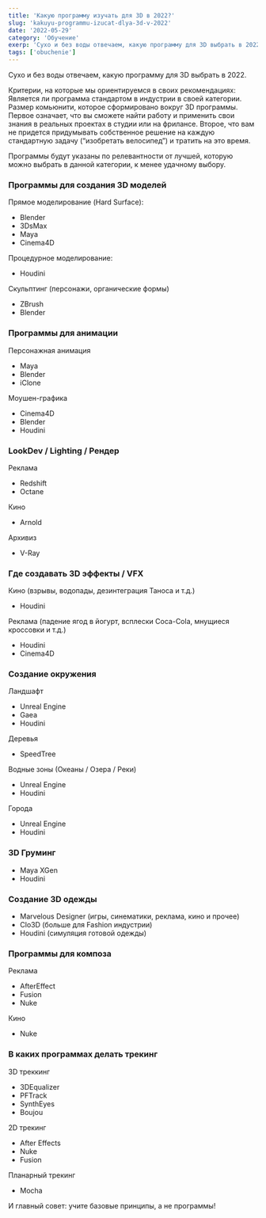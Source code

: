 ```yaml
---
title: 'Какую программу изучать для 3D в 2022?'
slug: 'kakuyu-programmu-izucat-dlya-3d-v-2022'
date: '2022-05-29'
category: 'Обучение'
exerp: 'Сухо и без воды отвечаем, какую программу для 3D выбрать в 2022...'
tags: ['obuchenie']
---
```

Сухо и без воды отвечаем, какую программу для 3D выбрать в 2022.


Критерии, на которые мы ориентируемся в своих рекомендациях:
Является ли программа стандартом в индустрии в своей категории.
Размер комьюнити, которое сформировано вокруг 3D программы.
Первое означает, что вы сможете найти работу и применить свои знания в реальных проектах в студии или на фрилансе. Второе, что вам не придется придумывать собственное решение на каждую стандартную задачу (“изобретать велосипед”) и тратить на это время. 


Программы будут указаны по релевантности от лучшей, которую можно выбрать в данной категории, к менее удачному выбору.


### Программы для создания 3D моделей


Прямое моделирование (Hard Surface):
* Blender
* 3DsMax
* Maya
* Cinema4D


Процедурное моделирование:
* Houdini


Скульптинг (персонажи, органические формы)
* ZBrush
* Blender


### Программы для анимации


Персонажная анимация
* Maya
* Blender
* iClone


Моушен-графика
* Cinema4D
* Blender
* Houdini



### LookDev / Lighting / Рендер


Реклама
* Redshift
* Octane


Кино
* Arnold


Архивиз
* V-Ray



### Где создавать 3D эффекты / VFX


Кино (взрывы, водопады, дезинтеграция Таноса и т.д.)
* Houdini


Реклама (падение ягод в йогурт, всплески Coca-Cola, мнущиеся кроссовки и т.д.)
* Houdini
* Cinema4D



### Создание окружения


Ландшафт 
* Unreal Engine
* Gaea
* Houdini


Деревья
* SpeedTree


Водные зоны (Океаны / Озера / Реки)
* Unreal Engine 
* Houdini


Города
* Unreal Engine
* Houdini



### 3D Груминг
* Maya XGen
* Houdini



### Создание 3D одежды
* Marvelous Designer (игры, синематики, реклама, кино и прочее)
* Clo3D (больше для Fashion индустрии)
* Houdini (симуляция готовой одежды)



### Программы для композа


Реклама
* AfterEffect
* Fusion
* Nuke


Кино
* Nuke



### В каких программах делать трекинг


3D треккинг 
* 3DEqualizer 
* PFTrack
* SynthEyes
* Boujou


2D трекинг
* After Effects
* Nuke
* Fusion


Планарный трекинг
* Mocha



И главный совет: учите базовые принципы, а не программы!
